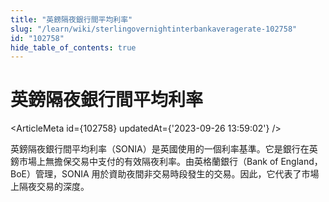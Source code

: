```yaml
---
title: "英鎊隔夜銀行間平均利率"
slug: "/learn/wiki/sterlingovernightinterbankaveragerate-102758"
id: "102758"
hide_table_of_contents: true
---
```



# 英鎊隔夜銀行間平均利率

<ArticleMeta id={102758} updatedAt={'2023-09-26 13:59:02'} />
<div className='border-solid border-b border-t-0 my-4 border-[var(--ifm-color-gray-300)]' />

英鎊隔夜銀行間平均利率（SONIA）是英國使用的一個利率基準。它是銀行在英鎊市場上無擔保交易中支付的有效隔夜利率。由英格蘭銀行（Bank of England，BoE）管理，SONIA 用於資助夜間非交易時段發生的交易。因此，它代表了市場上隔夜交易的深度。
